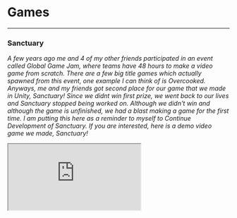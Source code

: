 
# Games

<div style={{marginTop: 5}}></div>

<hr className={`lineSep`} />

<div style={{marginTop: -20}}></div>

### Sanctuary

<div style={{marginTop: -10}}></div>

*A few years ago me and 4 of my other friends participated in an event called Global Game Jam, where teams have 48 hours to make a video game from scratch. There are a few big title games which actually spawned from this event, one example I can think of is Overcooked. Anyways, me and my friends got second place for our game that we made in Unity, Sanctuary! Since we didnt win first prize, we went back to our lives and Sanctuary stopped being worked on. Although we didn't win and although the game is unfinished, we had a blast making a game for the first time. I am putting this here as a reminder to myself to Continue Development of Sanctuary. If you are interested, here is a demo video game we made, Sanctuary!*

<Iframe title="Sanctuary Demo" src="https://www.youtube.com/embed/mAiFUNvG0Pk" allow="accelerometer; autoplay; clipboard-write; encrypted-media; gyroscope; picture-in-picture" />

## Treasure Game

*Made a game for fun, it probably has bugs, but here it is. I made this one on my own and in 3 days. Considering this a step towards me learning more advanced game development.*

<Iframe title="Treasure Game" src="https://next-13-vite-comparison.vercel.app/game" />